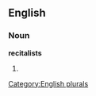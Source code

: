 ==English==

===Noun===
'''recitalists'''

# {{plural of|[[recitalist]]}}

[[Category:English plurals]]